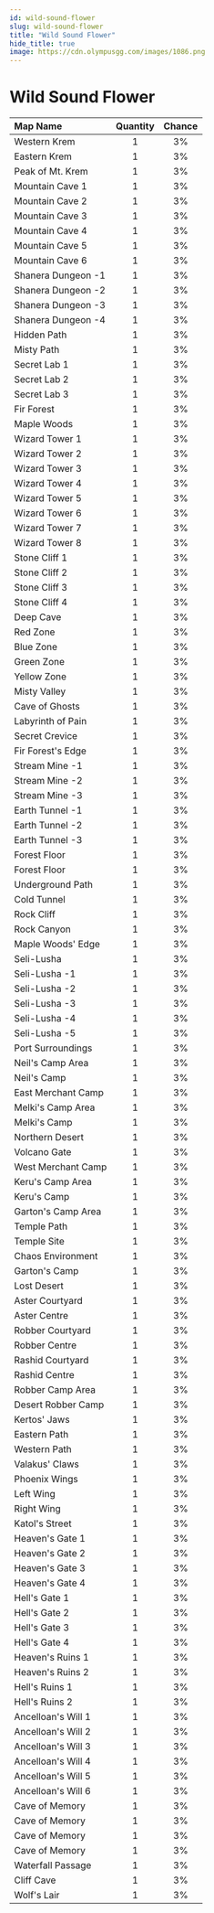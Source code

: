 ```yaml
---
id: wild-sound-flower
slug: wild-sound-flower
title: "Wild Sound Flower"
hide_title: true
image: https://cdn.olympusgg.com/images/1086.png
---
```



# <ItemIcon iconId="1086" height="32"/> Wild Sound Flower
|Map Name|Quantity|Chance|
|:--|:-:|:-:|
|Western Krem|1|3%|
|Eastern Krem|1|3%|
|Peak of Mt. Krem|1|3%|
|Mountain Cave 1|1|3%|
|Mountain Cave 2|1|3%|
|Mountain Cave 3|1|3%|
|Mountain Cave 4|1|3%|
|Mountain Cave 5|1|3%|
|Mountain Cave 6|1|3%|
|Shanera Dungeon -1|1|3%|
|Shanera Dungeon -2|1|3%|
|Shanera Dungeon -3|1|3%|
|Shanera Dungeon -4|1|3%|
|Hidden Path|1|3%|
|Misty Path|1|3%|
|Secret Lab 1|1|3%|
|Secret Lab 2|1|3%|
|Secret Lab 3|1|3%|
|Fir Forest|1|3%|
|Maple Woods|1|3%|
|Wizard Tower 1|1|3%|
|Wizard Tower 2|1|3%|
|Wizard Tower 3|1|3%|
|Wizard Tower 4|1|3%|
|Wizard Tower 5|1|3%|
|Wizard Tower 6|1|3%|
|Wizard Tower 7|1|3%|
|Wizard Tower 8|1|3%|
|Stone Cliff 1|1|3%|
|Stone Cliff 2|1|3%|
|Stone Cliff 3|1|3%|
|Stone Cliff 4|1|3%|
|Deep Cave|1|3%|
|Red Zone|1|3%|
|Blue Zone|1|3%|
|Green Zone|1|3%|
|Yellow Zone|1|3%|
|Misty Valley|1|3%|
|Cave of Ghosts|1|3%|
|Labyrinth of Pain|1|3%|
|Secret Crevice|1|3%|
|Fir Forest's Edge|1|3%|
|Stream Mine -1|1|3%|
|Stream Mine -2|1|3%|
|Stream Mine -3|1|3%|
|Earth Tunnel -1|1|3%|
|Earth Tunnel -2|1|3%|
|Earth Tunnel -3|1|3%|
|Forest Floor|1|3%|
|Forest Floor|1|3%|
|Underground Path|1|3%|
|Cold Tunnel|1|3%|
|Rock Cliff|1|3%|
|Rock Canyon|1|3%|
|Maple Woods' Edge|1|3%|
|Seli-Lusha|1|3%|
|Seli-Lusha -1|1|3%|
|Seli-Lusha -2|1|3%|
|Seli-Lusha -3|1|3%|
|Seli-Lusha -4|1|3%|
|Seli-Lusha -5|1|3%|
|Port Surroundings|1|3%|
|Neil's Camp Area|1|3%|
|Neil's Camp|1|3%|
|East Merchant Camp|1|3%|
|Melki's Camp Area|1|3%|
|Melki's Camp|1|3%|
|Northern Desert|1|3%|
|Volcano Gate|1|3%|
|West Merchant Camp|1|3%|
|Keru's Camp Area|1|3%|
|Keru's Camp|1|3%|
|Garton's Camp Area|1|3%|
|Temple Path|1|3%|
|Temple Site|1|3%|
|Chaos Environment|1|3%|
|Garton's Camp|1|3%|
|Lost Desert|1|3%|
|Aster Courtyard|1|3%|
|Aster Centre|1|3%|
|Robber Courtyard|1|3%|
|Robber Centre|1|3%|
|Rashid Courtyard|1|3%|
|Rashid Centre|1|3%|
|Robber Camp Area|1|3%|
|Desert Robber Camp|1|3%|
|Kertos' Jaws|1|3%|
|Eastern Path|1|3%|
|Western Path|1|3%|
|Valakus' Claws|1|3%|
|Phoenix Wings|1|3%|
|Left Wing|1|3%|
|Right Wing|1|3%|
|Katol's Street|1|3%|
|Heaven's Gate 1|1|3%|
|Heaven's Gate 2|1|3%|
|Heaven's Gate 3|1|3%|
|Heaven's Gate 4|1|3%|
|Hell's Gate 1|1|3%|
|Hell's Gate 2|1|3%|
|Hell's Gate 3|1|3%|
|Hell's Gate 4|1|3%|
|Heaven's Ruins 1|1|3%|
|Heaven's Ruins 2|1|3%|
|Hell's Ruins 1|1|3%|
|Hell's Ruins 2|1|3%|
|Ancelloan's Will 1|1|3%|
|Ancelloan's Will 2|1|3%|
|Ancelloan's Will 3|1|3%|
|Ancelloan's Will 4|1|3%|
|Ancelloan's Will 5|1|3%|
|Ancelloan's Will 6|1|3%|
|Cave of Memory|1|3%|
|Cave of Memory|1|3%|
|Cave of Memory|1|3%|
|Cave of Memory|1|3%|
|Waterfall Passage|1|3%|
|Cliff Cave|1|3%|
|Wolf's Lair|1|3%|

